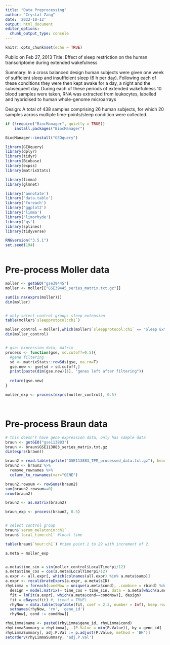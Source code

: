 ---
title: "Data Preprocessing"
author: "Crystal Zang"
date: '2022-10-12'
output: html_document
editor_options: 
  chunk_output_type: console
---

```{r setup, include=FALSE}
knitr::opts_chunk$set(echo = TRUE)
```


Public on Feb 27, 2013
Title: Effect of sleep restriction on the human transcriptome during extended wakefulness	
	
Summary: In a cross balanced design human subjects were given one week of sufficient sleep and insufficient sleep (6 h per day). Following each of these conditions they were then kept awake for a day, a night and the subsequent day. During each of these periods of extended wakefulness 10 blood samples were taken, RNA was extracted from leukocytes, labelled and hybridised to human whole-genome microarrays

Design: A total of 438 samples comprising 26 human subjects, for which 20 samples across multiple time-points/sleep condition were collected.

```{r}
if (!require("BiocManager", quietly = TRUE))
    install.packages("BiocManager")

BiocManager::install("GEOquery")
```

```{r message=FALSE, warning=FALSE}
library(GEOquery)
library(dplyr)
library(tidyr)
library(Biobase)
library(expss)
library(matrixStats)

library(limma)
library(glmnet)

library('annotate')
library('data.table')
library('foreach')
library('ggplot2')
library('limma')
library('limorhyde')
library('qs')
library(splines)
library(tidyverse)

RNGversion("3.5.1")
set.seed(194) 



```

# Pre-process Moller data
```{r}
moller <- getGEO("gse39445") 
moller <- moller[["GSE39445_series_matrix.txt.gz"]]

sum(is.na(exprs(moller)))
dim(moller)


# only select control group: sleep extension
table(moller$`sleepprotocol:ch1`)

moller_control = moller[,which(moller$`sleepprotocol:ch1` == "Sleep Extension") ]
dim(moller_control)


# gse: expression data, matrix
process <- function(gse, sd.cutoff=0.5){
  #gene filtering 
  sd <- matrixStats::rowSds(gse, na.rm=T)
  gse.new <- gse[sd > sd.cutoff,]
  print(paste(dim(gse.new)[1], "genes left after filtering"))
  
  return(gse.new)
}

moller_exp <- process(exprs(moller_control), 0.5)




```


# Pre-process Braun data
```{r}
# this doesn't have gene expression data, only has sample data
braun <- getGEO("gse113883")
braun <- braun$GSE113883_series_matrix.txt.gz
dim(exprs(brawn))

braun2 = read.table(gzfile("GSE113883_TPM_processed_data.txt.gz"), header = T, sep = '\t')
braun2 <- braun2 %>% 
  remove_rownames %>% 
  column_to_rownames(var="GENE")

braun2.rowsum <- rowSums(braun2)
sum(braun2.rowsum==0)
nrow(braun2)

braun2 <- as.matrix(braun2)

braun_exp <- process(braun2, 0.5)


# select control group
braun$`serum_melatonin:ch1`
braun$`local_time:ch1` #local time

table(braun$`hour:ch1`) #time point 1 to 29 with increment of 2. 
```


```{r}


a.meta = moller_exp


a.meta$time_sin = sin(moller_control$LocalTime*pi/12)
a.meta$time_cos = cos(a.meta$LocalTime*pi/12)
a.expr <- all.expr[, which(colnames(all.expr) %in% a.meta$samp)]
a.expr <- recalibrateExprs(a.expr, a.meta$sID)
rhyLimma = foreach(condNow = unique(a.meta$cond), .combine = rbind) %do% {
  design = model.matrix(~ time_cos + time_sin, data = a.meta[which(a.meta$cond==condNow),])
  fit = lmFit(a.expr[, which(a.meta$cond==condNow)], design)
  fit = eBayes(fit) #, trend = TRUE)
  rhyNow = data.table(topTable(fit, coef = 2:3, number = Inf), keep.rownames = TRUE)
  setnames(rhyNow, 'rn', 'gene_id')
  rhyNow[, cond := condNow]}

rhyLimma$name <- paste0(rhyLimma$gene_id, rhyLimma$cond)
rhyLimmaSummary = rhyLimma[, .(P.Value = min(P.Value)), by = gene_id]
rhyLimmaSummary[, adj.P.Val := p.adjust(P.Value, method = 'BH')]
setorderv(rhyLimmaSummary, 'adj.P.Val')
    
```

